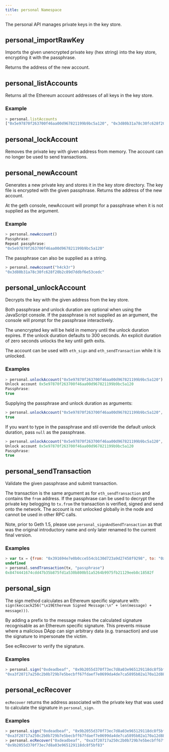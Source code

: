---
title: personal Namespace
---
The personal API manages private keys in the key store.

## personal_importRawKey
Imports the given unencrypted private key (hex string) into the key store, encrypting it with the passphrase.

Returns the address of the new account.

## personal_listAccounts
Returns all the Ethereum account addresses of all keys in the key store.

### Example

```javascript
> personal.listAccounts
["0x5e97870f263700f46aa00d967821199b9bc5a120", "0x3d80b31a78c30fc628f20b2c89d7ddbf6e53cedc"]
```

## personal_lockAccount
Removes the private key with given address from memory. The account can no longer be used to send transactions.

## personal_newAccount
Generates a new private key and stores it in the key store directory. The key file is encrypted with the given passphrase. Returns the address of the new account.

At the geth console, newAccount will prompt for a passphrase when it is not supplied as the argument.

### Example

```javascript
> personal.newAccount()
Passphrase: 
Repeat passphrase: 
"0x5e97870f263700f46aa00d967821199b9bc5a120"
```

The passphrase can also be supplied as a string.

```javascript
> personal.newAccount("h4ck3r")
"0x3d80b31a78c30fc628f20b2c89d7ddbf6e53cedc"
```

## personal_unlockAccount
Decrypts the key with the given address from the key store.

Both passphrase and unlock duration are optional when using the JavaScript console. If the passphrase is not supplied as an argument, the console will prompt for the passphrase interactively.

The unencrypted key will be held in memory until the unlock duration expires. If the unlock duration defaults to 300 seconds. An explicit duration of zero seconds unlocks the key until geth exits.

The account can be used with `eth_sign` and `eth_sendTransaction` while it is unlocked.

### Examples

```javascript
> personal.unlockAccount("0x5e97870f263700f46aa00d967821199b9bc5a120")
Unlock account 0x5e97870f263700f46aa00d967821199b9bc5a120
Passphrase: 
true
```

Supplying the passphrase and unlock duration as arguments:

```javascript
> personal.unlockAccount("0x5e97870f263700f46aa00d967821199b9bc5a120", "foo", 30)
true
```

If you want to type in the passphrase and stil override the default unlock duration, pass `null` as the passphrase.

```javascript
> personal.unlockAccount("0x5e97870f263700f46aa00d967821199b9bc5a120", null, 30)
Unlock account 0x5e97870f263700f46aa00d967821199b9bc5a120
Passphrase: 
true
```

## personal_sendTransaction
Validate the given passphrase and submit transaction.

The transaction is the same argument as for `eth_sendTransaction` and contains the `from` address. If the passphrase can be used to decrypt the private key belogging to `tx.from` the transaction is verified, signed and send onto the network. The account is not unlocked globally in the node and cannot be used in other RPC calls.

Note, prior to Geth 1.5, please use `personal_signAndSendTransaction` as that was the original introductory name and only later renamed to the current final version.

### Examples

```javascript
> var tx = {from: "0x391694e7e0b0cce554cb130d723a9d27458f9298", to: "0xafa3f8684e54059998bc3a7b0d2b0da075154d66", value: web3.toWei(1.23, "ether")}
undefined
> personal.sendTransaction(tx, "passphrase")
0x8474441674cdd47b35b875fd1a530b800b51a5264b9975fb21129eeb8c18582f
```

## personal_sign
The sign method calculates an Ethereum specific signature with: `sign(keccack256("\x19Ethereum Signed Message:\n" + len(message) + message)))`.

By adding a prefix to the message makes the calculated signature recognisable as an Ethereum specific signature. This prevents misuse where a malicious DApp can sign arbitrary data (e.g. transaction) and use the signature to impersonate the victim.

See ecRecover to verify the signature.

### Examples

```javascript
> personal.sign("0xdeadbeaf", "0x9b2055d370f73ec7d8a03e965129118dc8f5bf83", "")
"0xa3f20717a250c2b0b729b7e5becbff67fdaef7e0699da4de7ca5895b02a170a12d887fd3b17bfdce3481f10bea41f45ba9f709d39ce8325427b57afcfc994cee1b"
```

## personal_ecRecover
`ecRecover` returns the address associated with the private key that was used to calculate the signature in `personal_sign`.

### Examples

```javascript
> personal.sign("0xdeadbeaf", "0x9b2055d370f73ec7d8a03e965129118dc8f5bf83", "")
"0xa3f20717a250c2b0b729b7e5becbff67fdaef7e0699da4de7ca5895b02a170a12d887fd3b17bfdce3481f10bea41f45ba9f709d39ce8325427b57afcfc994cee1b"
> personal.ecRecover("0xdeadbeaf", "0xa3f20717a250c2b0b729b7e5becbff67fdaef7e0699da4de7ca5895b02a170a12d887fd3b17bfdce3481f10bea41f45ba9f709d39ce8325427b57afcfc994cee1b")
"0x9b2055d370f73ec7d8a03e965129118dc8f5bf83"
```